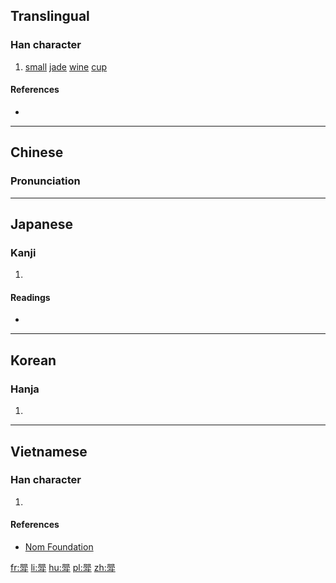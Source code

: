 ==Translingual==

===Han character===
{{Han char|rn=68|rad=斗|as=08|sn=12|four=66402|canj=RRBYJ|ids=⿳吅冖斗}}

# [[small]] [[jade]] [[wine]] [[cup]]

====References====
* {{Han ref|kx=0478.160|dkj=13512|dj=0837.020|hdz=32254.070|uh=659D|ud=26013|bh=D97A|bd=55674}}

----

==Chinese==
{{zh-forms}}

===Pronunciation===
{{zh-pron
|m=jiǎ
|c=gaa2
|mc=y
|oc=y
|ma=
|cat=n
}}

----

==Japanese==

===Kanji===
{{ja-kanji|grade=|rs=斗08}}

# {{defn|lang=ja|sort=斗08}}

====Readings====
* {{ja-readings|on=[[か]] (ka), [[け]] (ke)|kun=[[うつわ]] (utsuwa)}}

----

==Korean==

===Hanja===
{{ko-hanja|hangeul=가|eumhun=|rv=ga|mr=ka|y=ka}}

# {{defn|lang=ko|sort=斗08}}

----

==Vietnamese==

===Han character===
{{vi-readings|rs=斗08| hanviet = giả}}

# {{defn|lang=vi|sort=斗08}}

====References====
*[http://nomfoundation.org/common/nom_details.php?codepoint=659d Nom Foundation]

[[fr:斝]]
[[li:斝]]
[[hu:斝]]
[[pl:斝]]
[[zh:斝]]
